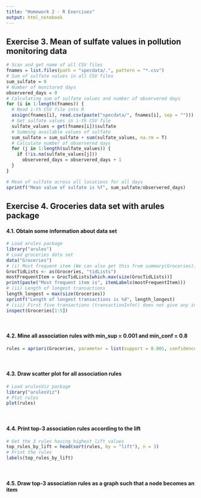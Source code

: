 ```yaml
---
title: "Homework 2 - R Exercises"
output: html_notebook
---
```


## Exercise 3. Mean of sulfate values in pollution monitoring data
```r
# Scan and get name of all CSV files
fnames = list.files(path = "specdata/.", pattern = "*.csv")
# Sum of sulfate values in all CSV files
sum_sulfate = 0
# Number of monitored days
observered_days = 0
# Calculating sum of sulfate values and number of observered days
for (i in 1:length(fnames)) {
  # Read i-th CSV file into R
  assign(fnames[i], read.csv(paste("specdata/", fnames[i], sep = "")))
  # Get sulfate values in i-th CSV file
  sulfate_values = get(fnames[i])$sulfate
  # Summing available values of sulfate
  sum_sulfate = sum_sulfate + sum(sulfate_values, na.rm = T)
  # Calculate number of observered days
  for (j in 1:length(sulfate_values)) {
    if (!is.na(sulfate_values[j]))
      observered_days = observered_days + 1
  }
}

# Mean of sulfate across all locations for all days
sprintf("Mean value of sulfate is %f", sum_sulfate/observered_days)
```

## Exercise 4. Groceries data set with arules package

#### 4.1. Obtain some information about data set
```r
# Load arules package
library("arules")
# Load groceries data set
data("Groceries")
# (i) Most frequent item (We can also get this from summary(Groceries))
GrocTidLists <- as(Groceries, "tidLists")
mostFrequentItem = GrocTidLists[which.max(size(GrocTidLists))]
print(paste("Most frequent item is", itemLabels(mostFrequentItem)))
# (ii) Length of longest transactions
length_longest = max(size(Groceries))
sprintf("Length of longest transactions is %d", length_longest)
# (iii) First five transactions (transactionInfo() does not give any information)
inspect(Groceries[1:5])
```
</br>

#### 4.2. Mine all association rules with min_sup = 0.001 and min_conf = 0.8
```r
rules = apriori(Groceries, parameter = list(support = 0.001, confidence = 0.8))
```
</br>

#### 4.3. Draw scatter plot for all association rules
```r
# Load arulesViz package
library("arulesViz")
# Plot rules
plot(rules)
```
</br>

#### 4.4. Print top-3 association rules according to the lift
```r
# Get the 3 rules having highest lift values
top_rules_by_lift = head(sort(rules, by = "lift"), n = 3)
# Print the rules
labels(top_rules_by_lift)
```
</br>

#### 4.5. Draw top-3 association rules as a graph such that a node becomes an item
```r

```
